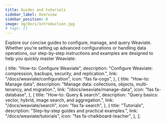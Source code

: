```yaml
---
title: Guides and tutorials
sidebar_label: Overview
sidebar_position: 0
image: og/docs/introduction.jpg
# tags: []
---
```


Explore our concise guides to configure, manage, and query Weaviate.
Whether you’re setting up advanced configurations or handling data operations, our step-by-step instructions and examples are designed to help you quickly master Weaviate:


  {
    title: "How-to: Configure Weaviate",
    description:
      "Configure Weaviate: compression, backups, security, and replication.",
    link: "/docs/weaviate/configuration",
    icon: "fas fa-cogs",
  },
  {
    title: "How-to: Manage data",
    description:
      "Manage data: collections, objects, multi-tenancy, and migration.",
    link: "/docs/weaviate/manage-data",
    icon: "fas fa-database",
  },
  {
    title: "How-to: Query & search",
    description: "Query basics: vector, hybrid, image search, and aggregation.",
    link: "/docs/weaviate/search",
    icon: "fas fa-search",
  },
  {
    title: "Tutorials",
    description: "Step-by-step guides and practical examples.",
    link: "/docs/weaviate/tutorials",
    icon: "fas fa-chalkboard-teacher",
  },
];

<br />
<CardsSection items={guidesCardsData} />
<br />
